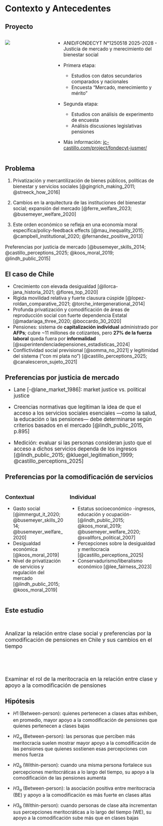 # Contexto y Antecedentes {background-color="#491106ff"}

## Proyecto
::: {.columns}

::: {.column width="30%"}

![](images/jusmer_trans.png)

:::

::: {.column width="70%"}
::: {.incremental .highlight-last style="font-size: 110%;"}
- ANID/FONDECYT N°1250518 2025-2028 - Justicia de mercado y merecimiento del bienestar social

- Primera etapa:
  * Estudios con datos secundarios comparados y nacionales
  * Encuesta "Mercado, merecimiento y mérito"
 
- Segunda etapa:
  * Estudios con análisis de experimento de encuesta
  * Análisis discusiones legislativas pensiones
  
- Más información: [jc-castillo.com/project/fondecyt-jusmer/](jc-castillo.com/project/fondecyt-jusmer/)

:::
:::
:::

## Problema 

::: {.box-inv-4 .sp-after .fragment style="font-size: 110%;"}

1) Privatización y mercantilización de  bienes públicos, políticas de bienestar y servicios sociales [@gingrich_making_2011; @streeck_how_2016]

:::

::: {.box-inv-4 .sp-after .fragment style="font-size: 110%;"}

2) Cambios en la arquitectura de las instituciones del bienestar social; expansión del mercado [@ferre_welfare_2023; @busemeyer_welfare_2020]

:::


::: {.box-inv-4 .sp-after .fragment style="font-size: 110%;"}

3) Este orden económico se refleja en una economía moral específica/policy-feedback effects [@mau_inequality_2015; @campbell_institutional_2020; @fernandez_positive_2013] 

:::

::: {.box-inv-5 .sp-after-half .fragment style="font-size: 110%;"}

Preferencias por justicia de mercado [@busemeyer_skills_2014; @castillo_perceptions_2025; @koos_moral_2019; @lindh_public_2015]

:::


## El caso de Chile

::: {.incremental .highlight-last style="font-size: 110%;"}
- Crecimiento con elevada desigualdad [@llorca-jana_historia_2021; @flores_top_2020]
- Rigida movilidad relativa y fuerte clausura cúspide [@lopez-roldan_comparative_2021; @torche_intergenerational_2014]
- Profunda privatización y comodificación de áreas de reproducción social con fuerte dependencia Estatal [@madariaga_three_2020; @boccardo_30_2020]
- Pensiones: sistema de **capitalización individual** administrado por **AFPs**; cubre ~11 millones de cotizantes, pero **27% de la fuerza laboral** queda fuera por **informalidad** [@superintendenciadepensiones_estadisticas_2024]
- Conflictividad social previsional [@somma_no_2021] y legitimidad del sistema ("con mi plata no") [@castillo_perceptions_2025; @canalesceron_sujeto_2021]
:::



## Preferencias por justicia de mercado

::: {.incremental .highlight-last style="font-size: 120%;"}

- Lane [-@lane_market_1986]: market justice vs. political justice

- Creencias normativas que legitiman la idea de que el acceso a los servicios sociales esenciales —como la salud, la educación o las pensiones— debe determinarse según criterios basados en el mercado [@lindh_public_2015, p.895]

- Medición: evaluar si las personas consideran justo que el acceso a dichos servicios dependa de los ingresos [@lindh_public_2015; @kluegel_legitimation_1999; @castillo_perceptions_2025]

:::


## Preferencias por la comodificación de servicios


::::: columns
::: {.column width="50%" .incremental .highlight-last style="font-size: 110%;"}

### Contextual

- Gasto social [@immergut_it_2020; @busemeyer_skills_2014; @busemeyer_welfare_2020]
- Desigualdad económica [@koos_moral_2019]
- Nivel de privatización de servicios y regulación del mercado [@lindh_public_2015; @koos_moral_2019]

:::

::: {.column width="50%" .incremental .highlight-last style="font-size: 110%;"}

### Individual

- Estatus socioeconómico -ingresos, educación y ocupación- [@lindh_public_2015; @koos_moral_2019; @busemeyer_welfare_2020; @svallfors_political_2007]
- Percepciones sobre la desigualdad y meritocracia [@castillo_perceptions_2025]
- Conservadurismo/liberalismo económico [@lee_fairness_2023]

:::
:::::


## Este estudio

</br>

::: {.pull-left .box-inv-5 .sp-after .fragment style="font-size: 125%;"}

Analizar la relación entre clase social y preferencias por la comodificación de pensiones en Chile y sus cambios en el tiempo


:::

</br></br></br>

::: {.pull-right .box-inv-5 .sp-after .fragment style="font-size: 125%;"}

Examinar el rol de la meritocracia en la relación entre clase y apoyo a la comodificación de pensiones

:::


## Hipótesis

::: {.incremental .highlight-last style="font-size: 110%;"}

- $H1_ \; (\text{Between-person}):$ quienes pertenecen a clases altas exhiben, en promedio, mayor apoyo a la comodificación de pensiones que quienes pertenecen a clases bajas

- $H2_{a} \; (\text{Between-person}):$ las personas que perciben más meritocracia suelen mostrar mayor apoyo a la comodificación de las pensiones que quienes sostienen esas percepciones con menos fuerza

- $H2_{b} \; (\text{Within-person}):$ cuando una misma persona fortalece sus percepciones meritocráticas a lo largo del tiempo, su apoyo a la comodificación de las pensiones aumenta

- $H3_{a} \; (\text{Between-person}):$ la asociación positiva entre meritocracia (BE) y apoyo a la comodificación es más fuerte en clases altas

- $H3_{b} \; (\text{Within-person}):$ cuando personas de clase alta incrementan sus percepciones meritocráticas a lo largo del tiempo (WE), su apoyo a la comodificación sube más que en clases bajas

:::

